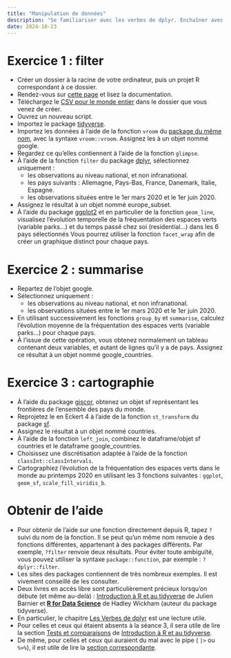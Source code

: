 ```yaml
---
title: "Manipulation de données"
description: "Se familiariser avec les verbes de dplyr. Enchaîner avec un exercice de cartographie avancé."
date: 2024-10-23
---
```


# Exercice 1 : filter

- Créer un dossier à la racine de votre ordinateur, puis un projet R correspondant à ce dossier.
- Rendez-vous sur [cette page](https://www.google.com/covid19/mobility/) et lisez la documentation.
- Téléchargez le [CSV pour le monde entier](https://www.gstatic.com/covid19/mobility/Global_Mobility_Report.csv) dans le dossier que vous venez de créer.
- Ouvrez un nouveau script.
- Importez le package [tidyverse](https://www.tidyverse.org/packages/).
- Importez les données à l'aide de la fonction `vroom` du [package du même nom](https://vroom.r-lib.org/), avec la syntaxe `vroom::vroom`. Assignez les à un objet nommé google.
- Regardez ce qu'elles contiennent à l'aide de la fonction `glimpse`.
- À l'aide de la fonction `filter` du package [dplyr](https://dplyr.tidyverse.org/), sélectionnez uniquement :
  + les observations au niveau national, et non infranational.
  + les pays suivants : Allemagne, Pays-Bas, France, Danemark, Italie, Espagne.
  + les observations situées entre le 1er mars 2020 et le 1er juin 2020.
- Assignez le résultat à un objet nommé europe_subset.
- À l'aide du package [ggplot2](https://ggplot2.tidyverse.org/) et en particulier de la fonction `geom_line`, visualisez l'évolution temporelle de la fréquentation des espaces verts (variable parks...) et du temps passé chez soi (residential...) dans les 6 pays sélectionnés Vous pourrez utiliser la fonction `facet_wrap` afin de créer un graphique distinct pour chaque pays.

# Exercice 2 : summarise

- Repartez de l'objet google.
- Sélectionnez uniquement : 
  + les observations au niveau national, et non infranational.
  + les observations situées entre le 1er mars 2020 et le 1er juin 2020.
- En utilisant successivement les fonctions `group_by` et `summarise`, calculez l'évolution moyenne de la fréquentation des espaces verts (variable parks...) pour chaque pays.
- À l'issue de cette opération, vous obtenez normalement un tableau contenant deux variables, et autant de lignes qu'il y a de pays. Assignez ce résultat à un objet nommé google_countries.

# Exercice 3 : cartographie

- À l'aide du package [giscor](https://ropengov.github.io/giscoR/), obtenez un objet sf représentant les frontières de l'ensemble des pays du monde.
- Reprojetez le en Eckert 4 à l'aide de la fonction `st_transform` du package [sf](https://r-spatial.github.io/sf/).
- Assignez le résultat à un objet nommé countries.
- À l'aide de la fonction `left_join`, combinez le dataframe/objet sf countries et le dataframe google_countries.
- Choisissez une discrétisation adaptée à l'aide de la fonction `classInt::classIntervals`. 
- Cartographiez l'évolution de la fréquentation des espaces verts dans le monde au printemps 2020 en utilisant les 3 fonctions suivantes : `ggplot`, `geom_sf`, `scale_fill_viridis_b`. 

# Obtenir de l'aide

- Pour obtenir de l'aide sur une fonction directement depuis R, tapez `?` suivi du nom de la fonction. Il se peut qu'un même nom renvoie à des fonctions différentes, appartenant à des packages différents. Par exemple, `?filter` renvoie deux résultats. Pour éviter toute ambiguïté, vous pouvez utiliser la syntaxe `package::function`, par exemple : `?dplyr::filter`. 
- Les sites des packages contiennent de très nombreux exemples. Il est vivement conseillé de les consulter.
- Deux livres en accès libre sont particulièrement précieux lorsqu'on débute (et même au-delà) : [Introduction à R et au tidyverse](https://juba.github.io/tidyverse/) de Julien Barnier et **[R for Data Science](https://r4ds.hadley.nz/)** de Hadley Wickham (auteur du package tidyverse).
- En particulier, le chapitre [Les Verbes de dplyr](https://juba.github.io/tidyverse/10-dplyr.html) est une lecture utile.
- Pour celles et ceux qui étaient absents à la séance 3, il sera utile de lire la section [Tests et comparaisons](https://juba.github.io/tidyverse/09-recodages.html#sec-tests) de [Introduction à R et au tidyverse](https://juba.github.io/tidyverse/).
- De même, pour celles et ceux qui auraient du mal avec le pipe ( `|>` ou `%>%`), il est utile de lire la [section correspondante](https://juba.github.io/tidyverse/10-dplyr.html#sec-pipe).